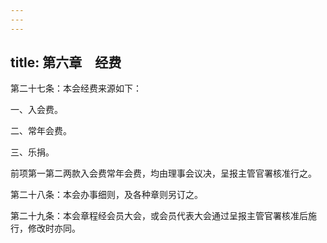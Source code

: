 ```yaml
---
---
---
```

title: 第六章　经费
---




第二十七条：本会经费来源如下：

一、入会费。

二、常年会费。

三、乐捐。

前项第一第二两款入会费常年会费，均由理事会议决，呈报主管官署核准行之。

第二十八条：本会办事细则，及各种章则另订之。

第二十九条：本会章程经会员大会，或会员代表大会通过呈报主管官署核准后施行，修改时亦同。